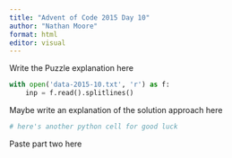 ```yaml
---
title: "Advent of Code 2015 Day 10"
author: "Nathan Moore"
format: html
editor: visual
---
```


Write the Puzzle explanation here

```python

with open('data-2015-10.txt', 'r') as f:
    inp = f.read().splitlines()

```

Maybe write an explanation of the solution approach here

```python
# here's another python cell for good luck

```

Paste part two here
